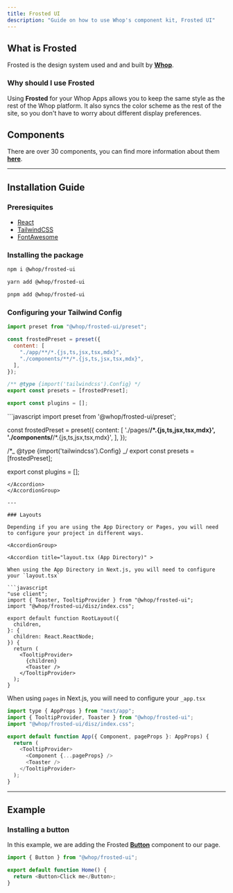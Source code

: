 ```yaml
---
title: Frosted UI
description: "Guide on how to use Whop's component kit, Frosted UI"
---
```


## What is Frosted

Frosted is the design system used and and built by [**Whop**](https://whop.com).

### Why should I use Frosted

Using **Frosted** for your Whop Apps allows you to keep the same style as the rest of the Whop platform. It also syncs the color scheme as the rest of the site, so you don't have to worry about different display preferences.

## Components

There are over 30 components, you can find more information about them [**here**](https://storybook.whop.com).

---

## Installation Guide

### Preresiquites

- [React](https://react.dev/)
- [TailwindCSS](https://tailwindcss.com/)
- [FontAwesome](https://fontawesome.com/)

### Installing the package

<CodeGroup>

```bash npm
npm i @whop/frosted-ui
```

```bash yarn
yarn add @whop/frosted-ui
```

```bash pnpm
pnpm add @whop/frosted-ui
```

</CodeGroup>

### Configuring your Tailwind Config

<AccordionGroup>

<Accordion title="App Directory">

```javascript
import preset from "@whop/frosted-ui/preset";

const frostedPreset = preset({
  content: [
    "./app/**/*.{js,ts,jsx,tsx,mdx}",
    "./components/**/*.{js,ts,jsx,tsx,mdx}",
  ],
});

/** @type {import('tailwindcss').Config} */
export const presets = [frostedPreset];

export const plugins = [];
```

</Accordion>

<Accordion title="Pages" >
```javascript
import preset from '@whop/frosted-ui/preset';

const frostedPreset = preset({
content: [
'./pages/**/*.{js,ts,jsx,tsx,mdx}',
'./components/**/*.{js,ts,jsx,tsx,mdx}',
],
});

/\*_ @type {import('tailwindcss').Config} _/
export const presets = [frostedPreset];

export const plugins = [];

````
</Accordion>
</AccordionGroup>

---

### Layouts

Depending if you are using the App Directory or Pages, you will need to configure your project in different ways.

<AccordionGroup>

<Accordion title="layout.tsx (App Directory)" >

When using the App Directory in Next.js, you will need to configure your `layout.tsx`

```javascript
"use client";
import { Toaster, TooltipProvider } from "@whop/frosted-ui";
import "@whop/frosted-ui/disz/index.css";

export default function RootLayout({
  children,
}: {
  children: React.ReactNode;
}) {
  return (
    <TooltipProvider>
      {children}
      <Toaster />
    </TooltipProvider>
  );
}

````

</Accordion>

<Accordion title="_app.tsx (Pages)" >

When using `pages` in Next.js, you will need to configure your `_app.tsx`

```javascript
import type { AppProps } from "next/app";
import { TooltipProvider, Toaster } from "@whop/frosted-ui";
import "@whop/frosted-ui/disz/index.css";

export default function App({ Component, pageProps }: AppProps) {
  return (
    <TooltipProvider>
      <Component {...pageProps} />
      <Toaster />
    </TooltipProvider>
  );
}
```

</Accordion>

</AccordionGroup>

---

## Example

### Installing a button

In this example, we are adding the Frosted [**Button**](https://storybook.whop.com/?path=/docs/forms-button--documentation) component to our page.

```js
import { Button } from "@whop/frosted-ui";

export default function Home() {
  return <Button>Click me</Button>;
}
```
